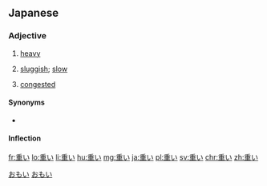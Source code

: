 ==Japanese==
{{ja-kanjitab|おも|yomi=kun}}

===Adjective===
{{ja-adj|infl=i|おもい}}

# [[heavy]]
# {{cx|of|computers|lang=ja}} [[sluggish]]; [[slow]]
# {{cx|of|computer networks|lang=ja}} [[congested]]

====Synonyms====
* {{ja-r|重たい|おもたい}}

====Inflection====
{{ja-i|おも}}

[[Category:1000 Japanese basic words|おもい]]
[[Category:ja:Networking|おもい]]

[[fr:重い]]
[[lo:重い]]
[[li:重い]]
[[hu:重い]]
[[mg:重い]]
[[ja:重い]]
[[pl:重い]]
[[sv:重い]]
[[chr:重い]]
[[zh:重い]]